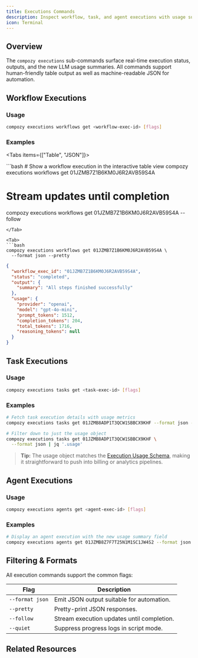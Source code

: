 ```yaml
---
title: Executions Commands
description: Inspect workflow, task, and agent executions with usage summaries.
icon: Terminal
---
```



## Overview

The `compozy executions` sub-commands surface real-time execution status, outputs, and the new LLM usage summaries. All commands support human-friendly table output as well as machine-readable JSON for automation.

## Workflow Executions

### Usage

```bash
compozy executions workflows get <workflow-exec-id> [flags]
```

### Examples

<Tabs items={["Table", "JSON"]}>

<Tab>
```bash
# Show a workflow execution in the interactive table view
compozy executions workflows get 01JZMB7Z1B6KM0J6R2AVB59S4A

# Stream updates until completion
compozy executions workflows get 01JZMB7Z1B6KM0J6R2AVB59S4A --follow
```
</Tab>

<Tab>
```bash
compozy executions workflows get 01JZMB7Z1B6KM0J6R2AVB59S4A \
  --format json --pretty
```

```json title="JSON excerpt"
{
  "workflow_exec_id": "01JZMB7Z1B6KM0J6R2AVB59S4A",
  "status": "completed",
  "output": {
    "summary": "All steps finished successfully"
  },
  "usage": {
    "provider": "openai",
    "model": "gpt-4o-mini",
    "prompt_tokens": 1512,
    "completion_tokens": 204,
    "total_tokens": 1716,
    "reasoning_tokens": null
  }
}
```
</Tab>

</Tabs>

## Task Executions

### Usage

```bash
compozy executions tasks get <task-exec-id> [flags]
```

### Examples

```bash
# Fetch task execution details with usage metrics
compozy executions tasks get 01JZMB8ADP1T3QCW1SBBCX9KHF --format json --pretty

# Filter down to just the usage object
compozy executions tasks get 01JZMB8ADP1T3QCW1SBBCX9KHF \
  --format json | jq '.usage'
```

> **Tip:** The usage object matches the [Execution Usage Schema](/docs/schema/execution-usage), making it straightforward to push into billing or analytics pipelines.

## Agent Executions

### Usage

```bash
compozy executions agents get <agent-exec-id> [flags]
```

### Examples

```bash
# Display an agent execution with the new usage summary field
compozy executions agents get 01JZMB8Z7F7T25N1M1SC1JW4S2 --format json | jq '.usage'
```

## Filtering & Formats

All execution commands support the common flags:

| Flag | Description |
| --- | --- |
| `--format json` | Emit JSON output suitable for automation. |
| `--pretty` | Pretty-print JSON responses. |
| `--follow` | Stream execution updates until completion. |
| `--quiet` | Suppress progress logs in script mode. |

## Related Resources

<ReferenceCardList>
  <ReferenceCard
    title="Execution Usage Schema"
    description="Field-level documentation for the usage object returned by the CLI and APIs."
    href="/docs/schema/execution-usage"
    icon="FileJson"
  />
  <ReferenceCard
    title="Monitor LLM Usage"
    description="Dashboards and alerts for tracking coverage, failures, and latency."
    href="/docs/core/metrics/monitor-usage"
    icon="ChartBar"
  />
  <ReferenceCard
    title="Workflow Commands"
    description="Execute workflows and stream live output from the CLI."
    href="/docs/cli/workflow-commands"
    icon="Play"
  />
</ReferenceCardList>
